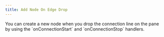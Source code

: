 ```yaml
---
title: Add Node On Edge Drop
---
```



<ExampleLayout>
You can create a new node when you drop the connection line on the pane by using the `onConnectionStart` and `onConnectionStop` handlers.

<ExampleViewer codePath="examples/nodes/add-node-on-drop" />
</ExampleLayout>

